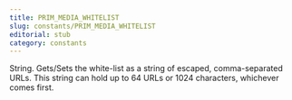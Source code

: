 ```yaml
---
title: PRIM_MEDIA_WHITELIST
slug: constants/PRIM_MEDIA_WHITELIST
editorial: stub
category: constants
---
```


<LSLConstant name="PRIM_MEDIA_WHITELIST"/>

String. Gets/Sets the white-list as a string of escaped, comma-separated URLs. This string can hold up to 64 URLs or 1024 characters, whichever comes first.
